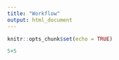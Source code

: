 ```yaml
---
title: "Workflow"
output: html_document
---
```


```r
knitr::opts_chunk$set(echo = TRUE)
```

```r
5+5
```

